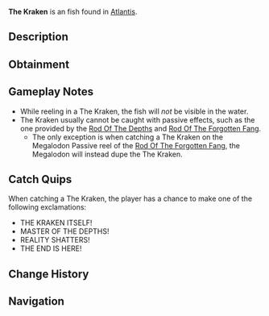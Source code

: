 {{FishInfobox
|image          = The Kraken.png
|rarity         = Exotic
|sea            = First Sea
|location       = [[Atlantis]]
|sublocation    = 
|sources        = Fishing Rod
|nopassive      = 1
|radar_location = 
|prog_speed     = -85
|xp             = 10000
|weather        = 
|time           = Night
|season         = 
|bait           = Truffle Worm
|base_weight    = 7000
|base_value     = 20000
|weight_range   = 3500
|base_chance    = 0.02
|base_resil     = 5
}}
'''The Kraken''' is an {{Rarity|Exotic}} fish found in [[Atlantis]].

== Description ==
{{Description|The ruler of the abyssal depths, a being of such immense power that its mere presence warps the fabric of reality. Few have ever witnessed its true form and lived.|Bestiary Entry}}

== Obtainment ==
{{Description|When all other creatures flee, the master approaches, Kraken Pool.|Bestiary Hint}}
{{Fish Availability|
Atlantis/Ancient Kraken Hunt
Atlantis/Kraken Hunt
|top_rods      = 
Fang of the Eclipse\86021.82\125849.25;
Tempest Rod\83811.6\118212.14;
Astralhook Rod\82886.41\117797.46;
Great Rod of Oscar\82380.38\113019.14;
Challenger's Rod\82043.4\119992.42;
Midas Rod\16078.9\22576.26;
Great Dreamer Rod\53504.25\75325.8;
Seraphic Rod\81645.26\116335.34;
Celestial Rod\57714.47\81348.55;
Ice Warpers Rod\53421.66\75297.83;
Aurora Rod\31902.86\44967.09;
Ethereal Prism Rod\77306.04\108298.49;
No-Life Rod\76574.04\109100.37;
Rod Of The Forgotten Fang\68784.85\95530.96;
Free Spirit Rod\68373.35\99549.24;
Depthseeker Rod\57513.66\80897.78;
Blazebringer Rod\54922.33\78485.35;
Rod Of The Exalted One\54779.06\75820.5;
Rod Of The Depths\54364.45\75670.54;
Zeus Rod\54276.19\77831.31;
Trident Rod\52363.01\72672.24;
Avalanche Rod\46756.55\65793.68;
Volcanic Rod\42849.62\60413.07;
Steady Rod\16161.53\23015.16
|recommended   = Challenger's Rod
}}

== Gameplay Notes ==
* While reeling in a The Kraken, the fish will ''not'' be visible in the water.
* The Kraken usually cannot be caught with passive effects, such as the one provided by the [[Rod Of The Depths]] and [[Rod Of The Forgotten Fang]].
** The only exception is when catching a The Kraken on the Megalodon Passive reel of the [[Rod Of The Forgotten Fang]], the Megalodon will instead dupe the The Kraken.

== Catch Quips ==
When catching a The Kraken, the player has a chance to make one of the following exclamations:
* THE KRAKEN ITSELF!
* MASTER OF THE DEPTHS!
* REALITY SHATTERS!
* THE END IS HERE!

== Change History ==
{{Change History|{{subst:Current Version}}}}

== Navigation ==
{{Fish Navbox|Atlantis}}